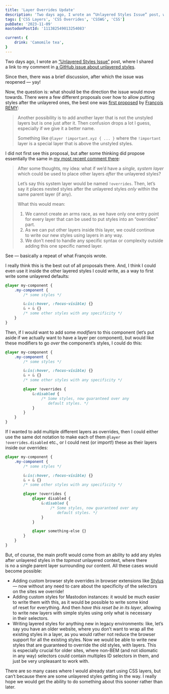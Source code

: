 ```yaml
---
title: 'Layer Overrides Update'
description: 'Two days ago, I wrote an “Unlayered Styles Issue” post, where I shared a link to my comment in a GitHub issue about unlayered styles. Since then, there was a brief discussion, after which the issue was reopened — yay!'
tags: ['CSS Layers', 'CSS Overrides', 'CSSWG', 'CSS']
pubDate: '2023-11-09'
mastodonPostId: '111382549013254083'

current: {
	drink: 'Camomile tea',
}
---
```


Two days ago, I wrote an [“Unlayered Styles Issue”](/unlayered-styles-issue/) post, where I shared a link to my comment in [a GitHub issue about unlayered styles](https://github.com/w3c/csswg-drafts/issues/6323).

Since then, there was a brief discussion, after which the issue was reopened — yay!

Now, the question is: what should be the direction the issue would move towards. There were a few different proposals over how to allow putting styles after the unlayered ones, the best one was [first proposed](https://github.com/w3c/csswg-drafts/issues/6323#issuecomment-939655516) by [François REMY](https://github.com/FremyCompany):

> Another possibility is to add another layer that is not the unstyled layers but is one just after it. Then confusion drops a lot I guess, especially if we give it a better name.
>
> Something like `@layer !important.xyz { ... }` where the `!important` layer is a special layer that is above the unstyled styles.

I did not first see this proposal, but after some thinking did propose essentially the same in [my most recent comment there](https://github.com/w3c/csswg-drafts/issues/6323#issuecomment-1804503198):

> After some thoughts, my idea: what if we’d have a _single, system layer_ which could be used to place other layers _after_ the unlayered styles?
>
> Let’s say this system layer would be named `!overrides`. Then, let’s say it places nested styles after the unlayered styles _only_ within the same parent layer (if any).
>
> What this would mean:
>
> 1. We cannot create an arms race, as we have only one entry point for every layer that can be used to put styles into an “overrides” part.
> 2. As we can put other layers inside this layer, we could continue to write our new styles using layers in any way.
> 3. We don’t need to handle any specific syntax or complexity outside adding this one specific named layer.

See — basically a repeat of what François wrote.

I really think this is the best out of all proposals there. And, I think I could even use it inside the other layered styles I could write, as a way to first write some unlayered defaults:

```css
@layer my-component {
	.my-component {
		/* some styles */

		&:is(:hover, :focus-visible) {}
		& + & {}
		/* some other styles with any specificity */
	}
}
```

Then, if I would want to add some _modifiers_ to this component (let’s put aside if we actually want to have a layer per component), but would like these modifiers to go _over_ the component’s styles, I could do this:

```css
@layer my-component {
	.my-component {
		/* some styles */

		&:is(:hover, :focus-visible) {}
		& + & {}
		/* some other styles with any specificity */

		@layer !overrides {
			&:disabled {
				/* Some styles, now guaranteed over any
				   default styles. */
			}
		}
	}
}
```

If I wanted to add multiple different layers as overrides, then I could either use the same dot notation to make each of them `@layer !overrides.disabled` etc., or I could nest (or import!) these as their layers inside our overrides:

```css
@layer my-component {
	.my-component {
		/* some styles */

		&:is(:hover, :focus-visible) {}
		& + & {}
		/* some other styles with any specificity */

		@layer !overrides {
			@layer disabled {
				&:disabled {
					/* Some styles, now guaranteed over any
					   default styles. */
				}
			}

			@layer something-else {}
		}
	}
}
```

But, of course, the main profit would come from an ability to add any styles after unlayered styles in the _topmost_ unlayered context, where there is no a single parent layer surrounding our content. All these cases would become possible:

- Adding custom browser style overrides in browser extensions like [Stylus](https://addons.mozilla.org/en-US/firefox/addon/styl-us/) — now without any need to care about the specificity of the selectors on the sites we override!
- Adding custom styles for Mastodon instances: it would be much easier to write them with this, as it would be possible to write some kind of reset for everything. And then _have this reset be in its layer_, allowing to write new layers with simple styles using only what is necessary in their selectors.
- Writing layered styles for anything new in legacy environments: like, let’s say you have an older website, where you don’t want to wrap all the existing styles in a layer, as you would rather not reduce the browser support for all the existing styles. Now we would be able to write new styles that are guaranteed to override the old styles, with layers. This is especially crucial for older sites, where non-BEM (and not idiomatic in any way) selectors could contain multiples ID selectors in them, and just be very unpleasant to work with.

There are so many cases where I would already start using CSS layers, but can’t because there are some unlayered styles getting in the way. I really hope we would get the ability to do something about this sooner rather than later.
